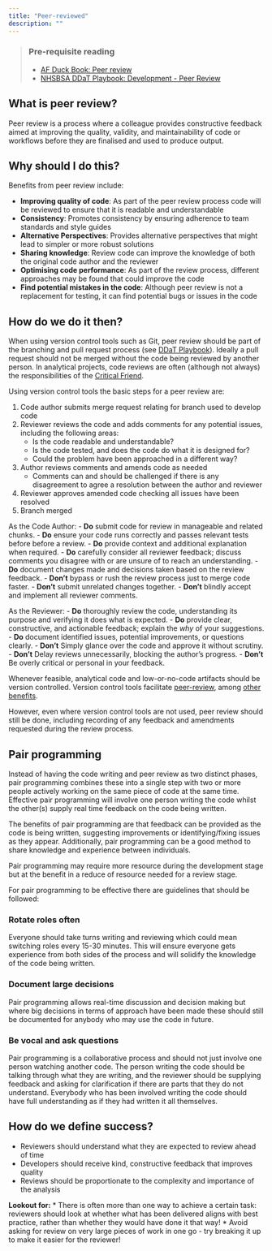 ```yaml
---
title: "Peer-reviewed"
description: ""
---
```


> ### Pre-requisite reading
> * [AF Duck Book: Peer review][duck-book]
> * [NHSBSA DDaT Playbook: Development - Peer Review][ddat-playbook]

## What is peer review?
Peer review is a process where a colleague provides constructive feedback aimed at improving the quality, validity, and maintainability of code or workflows before they are finalised and used to produce output.

## Why should I do this?

Benefits from peer review include:

* **Improving quality of code**: As part of the peer review process code will be reviewed to ensure that it is readable and understandable
* **Consistency**: Promotes consistency by ensuring adherence to team standards and style guides
* **Alternative Perspectives**: Provides alternative perspectives that might lead to simpler or more robust solutions
* **Sharing knowledge**: Review code can improve the knowledge of both the original code author and the reviewer
* **Optimising code performance**: As part of the review process, different approaches may be found that could improve the code
* **Find potential mistakes in the code**: Although peer review is not a replacement for testing, it can find potential bugs or issues in the code

## How do we do it then?
When using version control tools such as Git, peer review should be part of the branching and pull request process (see [DDaT Playbook][ddat-playbook]). 
Ideally a pull request should not be merged without the code being reviewed by another person. 
In analytical projects, code reviews are often (although not always) the responsibilities of the [Critical Friend][critical-friend]. 

Using version control tools the basic steps for a peer review are:
<!-- DRAFT NOTE: do we need more details or is this repeating DDaT playbook -->

1. Code author submits merge request relating for branch used to develop code
1. Reviewer reviews the code and adds comments for any potential issues, including the following areas:
    * Is the code readable and understandable?
    * Is the code tested, and does the code do what it is designed for?
    * Could the problem have been approached in a different way?
1. Author reviews comments and amends code as needed
    * Comments can and should be challenged if there is any disagreement to agree a resolution between the author and reviewer
1. Reviewer approves amended code checking all issues have been resolved
1. Branch merged

As the Code Author:
- **Do** submit code for review in manageable and related chunks.
- **Do** ensure your code runs correctly and passes relevant tests before before a review.
- **Do** provide context and additional explanation when required.
- **Do** carefully consider all reviewer feedback; discuss comments you disagree with or are unsure of to reach an understanding.
- **Do** document changes made and decisions taken based on the review feedback.
- **Don't** bypass or rush the review process just to merge code faster.
- **Don't** submit unrelated changes together.
- **Don't** blindly accept and implement all reviewer comments.

As the Reviewer:
- **Do** thoroughly review the code, understanding its purpose and verifying it does what is expected.
- **Do** provide clear, constructive, and actionable feedback; explain the *why* of your suggestions.
- **Do** document identified issues, potential improvements, or questions clearly.
- **Don't** Simply glance over the code and approve it without scrutiny.
- **Don't** Delay reviews unnecessarily, blocking the author's progress.
- **Don't** Be overly critical or personal in your feedback.

Whenever feasible, analytical code and low-or-no-code artifacts should be version controlled. Version control tools facilitate [peer-review][ddat-playbook-peer-review], among [other benefits][version-control].

However, even where version control tools are not used, peer review should still be done, including recording of any feedback and amendments requested during the review process.

## Pair programming
Instead of having the code writing and peer review as two distinct phases, pair programming combines these into a single step with two or more people actively working on the same piece of code at the same time. 
Effective pair programming will involve one person writing the code whilst the other(s) supply real time feedback on the code being written.

The benefits of pair programming are that feedback can be provided as the code is being written, suggesting improvements or identifying/fixing issues as they appear. Additionally, pair programming can be a good method to share knowledge and experience between individuals.

Pair programming may require more resource during the development stage but at the benefit in a reduce of resource needed for a review stage.

For pair programming to be effective there are guidelines that should be followed:

### Rotate roles often

Everyone should take turns writing and reviewing which could mean switching roles every 15-30 minutes. 
This will ensure everyone gets experience from both sides of the process and will solidify the knowledge of the code being written.

### Document large decisions

Pair programming allows real-time discussion and decision making but where big decisions in terms of approach have been made these should still be documented for anybody who may use the code in future.

### Be vocal and ask questions

Pair programming is a collaborative process and should not just involve one person watching another code. 
The person writing the code should be talking through what they are writing, and the reviewer should be supplying feedback and asking for clarification if there are parts that they do not understand. 
Everybody who has been involved writing the code should have full understanding as if they had written it all themselves.

## How do we define success?
* Reviewers should understand what they are expected to review ahead of time
* Developers should receive kind, constructive feedback that improves quality
* Reviews should be proportionate to the complexity and importance of the analysis

**Lookout for:**
* There is often more than one way to achieve a certain task: reviewers should look at whether what has been delivered aligns with best practice, rather than whether they would have done it that way!
* Avoid asking for review on very large pieces of work in one go - try breaking it up to make it easier for the reviewer!


[duck-book]: https://best-practice-and-impact.github.io/qa-of-code-guidance/peer_review.html
[ddat-playbook]: https://nhsbsa.github.io/nhsbsa-digital-playbook/development/coding/
[version-control]: /guidance/01-reproducible/pages/04-version-controlled.qmd
[critical-friend]: https://nhsbsa-data-analytics.github.io/nhsbsa-quality-analysis-playbook/guidance/03-responsibilities/pages/11-critical-friend.html
[ddat-playbook-peer-review]: https://nhsbsa.github.io/nhsbsa-digital-playbook/development/coding-peer-review/

